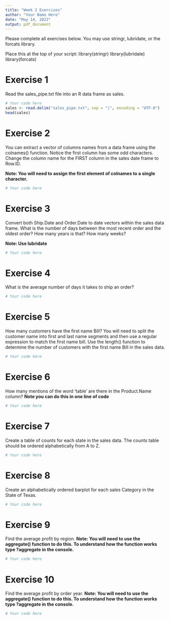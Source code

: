 ```yaml
---
title: "Week 2 Exercises"
author: "Your Name Here"
date: "May 14, 2022"
output: pdf_document
---
```


Please complete all exercises below. You may use stringr, lubridate, or the forcats library. 

Place this at the top of your script:
library(stringr)
library(lubridate)
library(forcats)

# Exercise 1
Read the sales_pipe.txt file into an R data frame as sales. 

```r
# Your code here
sales <- read.delim("sales_pipe.txt", sep = "|", encoding = "UTF-8")
head(sales)
```

# Exercise 2
You can extract a vector of columns names from a data frame using the colnames() function. Notice the first column has some odd characters. Change the column name for the FIRST column in the sales date frame to Row.ID. 

**Note: You will need to assign the first element of colnames to a single character.**

```r
# Your code here

```

# Exercise 3
Convert both Ship.Date and Order.Date to date vectors within the sales data frame. What is the number of days between the most recent order and the oldest order?
How many years is that?
How many weeks?

**Note: Use lubridate**

```r
# Your code here

```


# Exercise 4
What is the average number of days it takes to ship an order?

```r
# Your code here

```


# Exercise 5
How many customers have the first name Bill?
You will need to split the customer name into first and last name segments and then use a regular expression to match the first name bill. Use the length() function to determine the number of customers with the first name Bill in the sales data. 

```r
# Your code here

```

# Exercise 6
How many mentions of the word 'table' are there in the Product.Name column? 
**Note you can do this in one line of code**

```r
# Your code here

```

# Exercise 7
Create a table of counts for each state in the sales data. The counts table should be ordered alphabetically from A to Z. 

```r
# Your code here

```

# Exercise 8
Create an alphabetically ordered barplot for each sales Category in the State of Texas. 

```r
# Your code here

```

# Exercise 9
Find the average profit by region.
**Note: You will need to use the aggregate() function to do this. To understand how the function works type ?aggregate in the console.**

```r
# Your code here

```

# Exercise 10
Find the average profit by order year. 
**Note: You will need to use the aggregate() function to do this. To understand how the function works type ?aggregate in the console.**

```r
# Your code here

```


